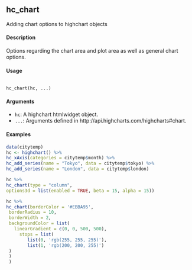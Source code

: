 
## hc_chart
Adding chart options to highchart objects

#### Description 

Options regarding the chart area and plot area as well as general chart options.

#### Usage
<pre><code>
hc_chart(hc, ...)
</code></pre>

#### Arguments 

* ``hc ``: A highchart htmlwidget object.
* ``...``: Arguments defined in http://api.highcharts.com/highcharts#chart.

#### Examples
```r
data(citytemp)
hc <- highchart() %>%
hc_xAxis(categories = citytemp$month) %>%
hc_add_series(name = "Tokyo", data = citytemp$tokyo) %>%
hc_add_series(name = "London", data = citytemp$london)
```

```r
hc %>%
hc_chart(type = "column",
options3d = list(enabled = TRUE, beta = 15, alpha = 15))
```

```r
hc %>%
hc_chart(borderColor = '#EBBA95',
 borderRadius = 10,
 borderWidth = 2,
 backgroundColor = list(
   linearGradient = c(0, 0, 500, 500),
     stops = list(
        list(0, 'rgb(255, 255, 255)'),
        list(1, 'rgb(200, 200, 255)')
 )
 )
 )
```


